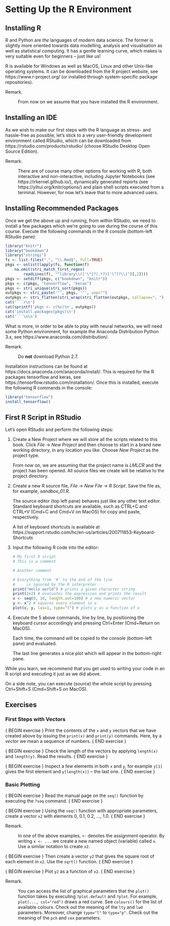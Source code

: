 # Setting Up the R Environment

<!-- (C) 2020 Marek Gagolewski, https://www.gagolewski.com -->


<!--

TODO: Mention knitr+markdown and add OnTrack exercises?
This can be left for the Deep R book.

-->



## Installing R

R and Python are *the* languages of modern data science.
The former is slightly more oriented towards data modelling,
analysis and visualisation as well as statistical computing.
It has a gentle learning curve, which makes is very suitable even
for beginners -- just like us!

R is available for Windows as well as MacOS, Linux and other Unix-like
operating systems.
It can be downloaded from the R project website,
see https://www.r-project.org/ (or installed through system-specific package
repositories).


Remark.

: From now on we assume that you have installed the R environment.



## Installing an IDE

As we wish to make our first steps with the R language
as stress- and hassle-free as possible, let's stick to a very user-friendly
development environment called RStudio, which can be downloaded from
https://rstudio.com/products/rstudio/ (choose RStudio Desktop Open Source Edition).


Remark.

: There are of course many other options for working with R, both interactive
and non-interactive, including Jupyter Notebooks (see https://irkernel.github.io/),
dynamically generated reports (see https://yihui.org/knitr/options/)
and plain shell scripts executed from a terminal.
However, for now let's leave that to more
advanced users.


## Installing Recommended Packages

Once we get the above up and running, from within RStudio,
we need to install a few packages which we're going to use during the course
of this course. Execute the following commands in the R console
(bottom-left RStudio pane):

```r
library("knitr")
library("bookdown")
library("stringi")
fs <- list.files(".", "\\.Rmd$", full=TRUE)
pkgs <- unlist(lapply(fs, function(f)
    na.omit(stri_match_first_regex(
        readLines(f), "^library\\(['\"]?(.*?)['\"]?\\)")[,2])))
pkgs <- setdiff(pkgs, c("bookdown", "knitr"))
pkgs <- c(pkgs, "tensorflow", "keras")
pkgs <- stri_unique(stri_sort(pkgs))
outpkgs <- stri_paste('"', pkgs, '"', sep="")
outpkgs <- stri_flatten(stri_wrap(stri_flatten(outpkgs, collapse=", "), 55), collapse="\n    ")
cat('```r\n')
cat(sprintf('pkgs <- c(%s)\n', outpkgs))
cat('install.packages(pkgs)\n')
cat('```\n\n')
```


What is more, in order to be able to play with neural networks,
we will need some Python environment, for example
the Anaconda Distribution Python 3.x, see
https://www.anaconda.com/distribution/.


Remark.

: Do **not** download Python 2.7.

Installation instructions can be found at
https://docs.anaconda.com/anaconda/install/.
This is required for the R packages tensorflow and keras,
see https://tensorflow.rstudio.com/installation/.
Once this is installed, execute the following R commands in the console:

```r
library("tensorflow")
install_tensorflow()
```


## First R Script in RStudio

Let's open RStudio and perform the following steps:

1.  Create a New Project where we will store all the scripts
    related to this book. Click *File* → *New Project*
    and then choose to start in a brand new working directory,
    in any location you like.
    Choose *New Project* as the project type.


    From now on, we are assuming that the project name is *LMLCR*
    and the project has been opened. All source files we create
    will be relative to the project directory.

2.  Create a new R source file, *File* → *New File* → *R Script*.
    Save the file as, for example, *sandbox_01.R*.

    The source editor (top left pane) behaves just like any other text editor.
    Standard keyboard shortcuts are available, such as CTRL+C
    and CTRL+V (Cmd+C and Cmd+V on MacOS) for copy and paste, respectively.

    A list of keyboard shortcuts is available at
    https://support.rstudio.com/hc/en-us/articles/200711853-Keyboard-Shortcuts

3.  Input the following R code into the editor:

    ```r
    # My first R script
    # This is a comment

    # Another comment

    # Everything from '#' to the end of the line
    #     is ignored by the R interpreter
    print("Hello world") # prints a given character string
    print(2+2) # evaluates the expression and prints the result
    x <- seq(0, 10, length.out=100) # a new numeric vector
    y <- x^2 # squares every element in x
    plot(x, y, las=1, type="l") # plots y as a function of x
    ```

4.  Execute the 5 above commands, line by line,
    by positioning the keyboard cursor accordingly and
    pressing Ctrl+Enter (Cmd+Return on MacOS).

    Each time, the command will be copied to the console
    (bottom-left pane)
    and evaluated.

    The last line generates a nice plot which will appear in the
    bottom-right pane.

While you learn, we recommend that you get used to writing your
code in an R script and executing it just as we did above.

On a side note, you can execute (source) the whole script
by pressing Ctrl+Shift+S (Cmd+Shift+S on MacOS).




## Exercises

### First Steps with Vectors

{ BEGIN exercise }
Print the contents of the `x` and `y` vectors that we have
created above
by issuing the `print(x)` and `print(y)` commands.
Here, by a *vector* we mean a sequence of numbers.
{ END exercise }


{ BEGIN exercise }
Check the length of the vectors by applying `length(x)`
and `length(y)`. Read the results.
{ END exercise }

{ BEGIN exercise }
Inspect a few elements in both `x` and `y`,
for example `y[1]` gives the first element
and `y[length(x)]` -- the last one.
{ END exercise }


### Basic Plotting

{ BEGIN exercise }
Read the manual page on the `seq()` function
by executing the `?seq` command.
{ END exercise }


{ BEGIN exercise }
Using the `seq()` function with appropriate parameters,
create a vector `x2` with elements 0, 0.1, 0.2, ..., 1.0.
{ END exercise }

Remark.

:  In one of the above examples, `<-` denotes the assignment operator.
   By writing `x <- ...` we create a new named object (variable) called `x`.
   Use a similar notation to create `x2`.

{ BEGIN exercise }
Then create a vector `y2` that gives the square root of each element in `x2`.
Use the `sqrt()` function.
{ END exercise }


{ BEGIN exercise }
Plot `y2` as a function of `x2`.
{ END exercise }


Remark.

: You can access the list of graphical parameters that the `plot()`
    function takes by executing `?plot.default` and `?plot`.
    For example, `plot(..., col="red")` draws a red curve.
    See `colours()` for the list of available colours.
    Check out the meaning of the `lty` and `lwd` parameters.
    Moreover, change `type="l"` to `type="p"`.
    Check out the meaning of the `pch` and `cex` parameters.



